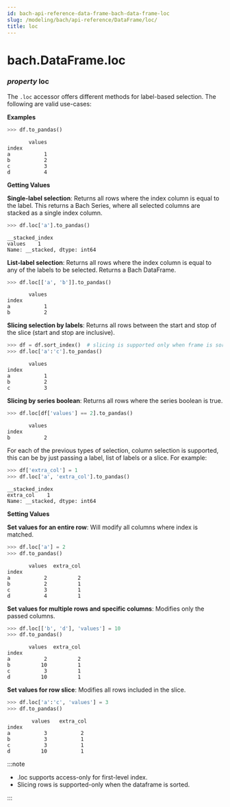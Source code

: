```yaml
---
id: bach-api-reference-data-frame-bach-data-frame-loc
slug: /modeling/bach/api-reference/DataFrame/loc/
title: loc
---
```


# bach.DataFrame.loc

<div className="property">

### <span className="type-annotation"><em>property </em></span> <span className="name">loc</span>




<div className="content">

The `.loc` accessor offers different methods for label-based selection. The following are
valid use-cases:

**Examples**

```python
>>> df.to_pandas()
```

```notebook-output
       values
index
a           1
b           2
c           3
d           4
```

**Getting Values**

**Single-label selection**: Returns all rows where the index column is equal to the label.
This returns a Bach Series, where all selected columns are stacked as a single index column.

```python
>>> df.loc['a'].to_pandas()
```

```notebook-output
__stacked_index
values    1
Name: __stacked, dtype: int64
```

**List-label selection**: Returns all rows where the index column is equal to any of
the labels to be selected. Returns a Bach DataFrame.

```python
>>> df.loc[['a', 'b']].to_pandas()
```

```notebook-output
       values
index
a           1
b           2
```

**Slicing selection by labels**: Returns all rows between the start and stop of the slice
(start and stop are inclusive).

```python
>>> df = df.sort_index()  # slicing is supported only when frame is sorted
>>> df.loc['a':'c'].to_pandas()
```

```notebook-output
       values
index
a           1
b           2
c           3
```

**Slicing by series boolean**: Returns all rows where the series boolean
is true.

```python
>>> df.loc[df['values'] == 2].to_pandas()
```

```notebook-output
       values
index
b           2
```

For each of the previous types of selection, column selection is supported,
this can be by just passing a label, list of labels or a slice. For example:

```python
>>> df['extra_col'] = 1
>>> df.loc['a', 'extra_col'].to_pandas()
```

```notebook-output
__stacked_index
extra_col    1
Name: __stacked, dtype: int64
```

**Setting Values**

**Set values for an entire row**: Will modify all columns where index is matched.

```python
>>> df.loc['a'] = 2
>>> df.to_pandas()
```

```notebook-output
       values  extra_col
index
a           2          2
b           2          1
c           3          1
d           4          1
```

**Set values for multiple rows and specific columns**: Modifies only the passed columns.

```python
>>> df.loc[['b', 'd'], 'values'] = 10
>>> df.to_pandas()
```

```notebook-output
       values  extra_col
index
a           2          2
b          10          1
c           3          1
d          10          1
```

**Set values for row slice**: Modifies all rows included in the slice.

```python
>>> df.loc['a':'c', 'values'] = 3
>>> df.to_pandas()
```

```notebook-output
        values   extra_col
index
a           3           2
b           3           1
c           3           1
d          10           1
```

:::note

* .loc supports access-only for first-level index.
* Slicing rows is supported-only when the dataframe is sorted.


:::


</div>


</div>

